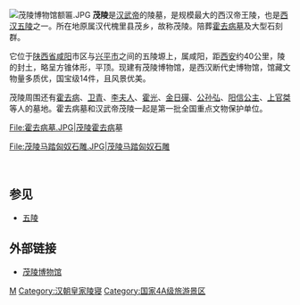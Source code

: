 {{文物保护单位
| 级别 = 全国
| 图片 = [[File:Maoling.JPG|200px]]<br><small>茂陵</small>
| 名称 = 茂陵（汉武帝刘彻墓）
| 编号 = 1-165
| 分类 = 古墓葬
| 时代 = [[西汉|西汉]]
| 所在 = [[陕西省|陕西省]][[咸阳市|咸阳市]][[兴平市|兴平市]]
| 登录 = 1961年
| 坐标 = 34°20'17.27"  N 108°34'9.98"E
| Cat = 陕西全国重点文物保护单位
}}
[[File:茂陵博物馆额匾.JPG|thumb]]
'''茂陵'''是[[汉武帝刘彻|汉武帝]]的陵墓，是规模最大的西汉帝王陵，也是[[西汉|西汉]][[五陵|五陵]]之一。所在地原属汉代槐里县茂乡，故称茂陵。陪葬[[霍去病墓|霍去病墓]]及大型石刻群。

它位于[[陕西省|陕西省]][[咸阳市|咸阳]]市区与[[兴平市|兴平市]]之间的五陵塬上，属咸阳，距[[西安市|西安]]约40公里，陵的封土，略呈方锥体形，平顶。现建有茂陵博物馆，是西汉断代史博物馆，馆藏文物量多质优，国宝级14件，且风景优美。

茂陵周围还有[[霍去病|霍去病]]、[[卫青|卫青]]、[[孝武皇后_(漢武帝)|李夫人]]、[[霍光|霍光]]、[[金日磾|金日磾]]、[[公孙弘|公孙弘]]、[[平陽公主_(漢景帝)|阳信公主]]、[[上官桀|上官桀]]等人的墓地。霍去病墓和汉武帝茂陵一起是第一批全国重点文物保护单位。
<gallery>
File:霍去病墓.JPG|茂陵[[霍去病|霍去病]]墓

File:茂陵马踏匈奴石雕.JPG|茂陵马踏匈奴石雕
</gallery>

<br />

==参见==
*[[五陵|五陵]]

==外部链接==
*[http://www.maoling.com 茂陵博物馆] {{Wayback|url=http://www.maoling.com/ |date=20210118235406 }}

{{China-hist-stub}}
{{Emperors tomb in Han}}
{{陕西全国重点文物保护单位}}

[[Category:咸阳墓葬|M]]
[[Category:汉朝皇家陵寝|Category:汉朝皇家陵寝]]
[[Category:国家4A级旅游景区|Category:国家4A级旅游景区]]